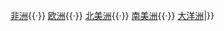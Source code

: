 {{Navbox
|name = 各洲国家和地区列表
|title  = [[国家列表 (按洲排列)|各洲国家和地区列表]]
|list1 =
[[亚洲国家和地区列表|亚洲]]{{·}} [[非洲国家和地区列表|非洲]]{{·}} [[欧洲国家和地区列表|欧洲]]{{·}} [[北美洲国家和地区列表|北美洲]]{{·}} [[南美洲国家和地区列表|南美洲]]{{·}} [[大洋洲国家和地区列表|大洋洲]]|}}
<noinclude>

[[Category:国家模板|{{PAGENAME}}]]

</noinclude>